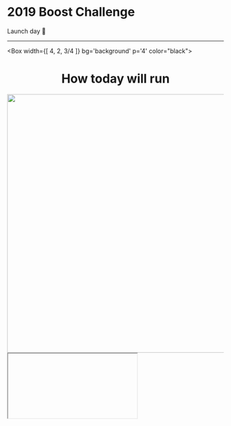 


# 2019 Boost Challenge 
<p>Launch day 🚀</p>

---

<Box 
  width={[ 4, 2, 3/4 ]} bg='background' p='4' color="black">
    <center>
    <h1>How today will run</h1>
    </center>
    <center>
    <img width="600" align="right" src="https://media.giphy.com/media/l2JHSH9vQPPgNujdK/giphy.gif" />
    </center>
</Box>

---


<Iframe />

---

# Our Journey So Far...

---

# Formerly the FLG 
- Rebrand 🎨
- Why, feedback, how we decided❓
- Challenges we faced ⚙️
- Our Goals 🥅

---

<Appear>
  <div>
    <RandomlyPlaced
      style={{
        transform: 'rotate(20deg)',
        top: '30%',
        left: '20%'
      }}
    >
      Aspire Challenge
    </RandomlyPlaced>
  </div>
  <div>
    <RandomlyPlaced
      style={{
        transform: 'rotate(30deg)',
        bottom: '10%',
        left: '10%'
      }}
    >
      Skill Boost
    </RandomlyPlaced>
  </div>
  <div>
    <RandomlyPlaced
      style={{
        transform: 'rotate(10deg)',
        bottom: '30%',
        right: '20%'
      }}
    >
      ReInvent
    </RandomlyPlaced>
  </div>
  <div>
    <RandomlyPlaced
      style={{
        transform: 'rotate(-10deg)',
        bottom: '10%',
        right: '30%'
      }}
    >
      Amplify
    </RandomlyPlaced>
  </div>
  <div>
    <RandomlyPlaced
      style={{
        transform: 'rotate(-20deg)',
        top: '10%',
        left: '60%'
      }}
    >
      Leadership Challenge
    </RandomlyPlaced>
  </div>
  <div>
    <RandomlyPlaced
      style={{
        top: 0,
        bottom: 0,
        left: 0,
        right: 0,
        fontWeight: 'bold',
        fontSize: '5rem',
        display: 'flex',
        justifyContent: 'center',
        alignItems: 'center',
      }}
    >
      Waaaaay too many options!
    </RandomlyPlaced>
  </div>
</Appear>

---

# We're on our way


---

<Appear>
<h1>The Future of Work</h1>
</Appear>

---

# Results are in


<Chart />

---

# Four focus areas

<p>You won't be marked against these areas, they are just a starting point.</p>

- Culture change
- People (Diversity, including age groups)
- Skill shift
- Continuous learning 

---

# Culture
<p> Aligned workers feel connected to their companies and inspired to do their best work.
Aligned workers have a clear understanding of their company’s strategy, their own personal goals and how those two things connect. Ninety percent of them know what they need to do in their roles to be successful.
Slack: State of Work Report 2019</p>

---

---
<Box 
  width={[ 4, 2, 3/4 ]} bg='background' p='4' color="black">
    <center>
    <h3>"As we transition from being a traditional bank into a tech company, how do we ensure that our people have the skills and knowledge necessary to deliver market leading products & services to our customers?"
</h3>
    </center>


</Box>

---

# Judging Criteria

* Skills Built
* Problem Statement
* Feasibility
* Presentation

---

- Learning plan
- Question
- Focus areas
- Competition schedule

---

# Get Started
<img src="https://media.giphy.com/media/iAhB5Ht6C3Tsk/giphy.gif" />
